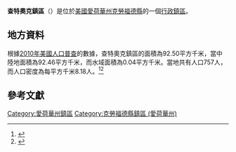 {{noteTA
|G1=USState
|G2=地名
|G3=Unit
}}
{{Infobox settlement
|official_name            = 查特奧克鎮區
|native_name = Charter Oak Township
|settlement_type          = [[行政鎮區|行政鎮區]]
|image_skyline            = 
|imagesize                = 
|image_map                = Map highlighting Charter Oak Township, Crawford County, Iowa.svg
|mapsize                  = 250px
|pushpin_map  =USA Iowa
|pushpin_label = 查特奧克鎮區
|pushpin_label_position   = top
|pushpin_map_caption      = 查特奧克鎮區在愛荷華州的位置
|subdivision_type         = [[世界政區索引|國家]]
|subdivision_type1        = [[美国州份|州份]]
|subdivision_type2        = [[愛荷華州行政区划|縣]]
|subdivision_name         = [[美国|美国]]
|subdivision_name1        = [[愛荷華州|愛荷華州]]
|subdivision_name2        = [[克勞福德縣_(愛荷華州)|克勞福德縣]]
|elevation_ft             = 1319
|elevation_m              = 402
|timezone                 = [[北美中部時區|北美中部時區]]
|area_total_km2           = 92.50
|area_land_km2            = 92.46
|area_water_km2           = 0.04
|area_total_sq_mi         = 
|area_land_sq_mi          = 
|area_water_sq_mi         = 
|population_as_of         = [[2010年美國人口普查|2010]]
|population_footnotes     = 
|population_total         = 757
|population_density_km2   = auto
|population_density_sq_mi = auto
|utc_offset               = -6
|coordinates              = {{coord|42|05|09|N|95|36|54|W|type:city_region:US-AL_source:GNS-enwiki|display=inline,title}}
| coor_pinpoint           = 
| coordinates_footnotes   = 
|timezone_DST             = CDT
|utc_offset_DST           = -5
|postal_code_type         = [[美國郵區編號|郵區編號]]
|postal_code              = 
|area_code                = {{link-en|电话区号563|Area code 563|563}}
|blank_name = [[地名信息系统|GNIS ID]]
|blank_info = 467594
}}
'''查特奧克鎮區'''（{{lang-en|Charter Oak Township}}）是位於[[美國|美國]][[愛荷華州|愛荷華州]][[克勞福德縣_(愛荷華州)|克勞福德縣]]的一個[[行政鎮區|行政鎮區]]。

== 地方資料 ==
根據[[2010年美國人口普查|2010年美國人口普查]]的數據，查特奧克鎮區的面積為92.50平方千米，當中陸地面積為92.46平方千米，而水域面積為0.04平方千米。當地共有人口757人，而人口密度為每平方千米8.18人。<ref name="GR8">{{cite web|url=http://factfinder2.census.gov|publisher=[[美国人口调查局|美国人口调查局]]|accessdate=2011-05-14|title=American FactFinder|archive-date=2013-09-11|archive-url=https://web.archive.org/web/20130911234518/http://factfinder2.census.gov/|dead-url=no}}</ref><ref>{{cite web|url=https://www.citypopulation.de/en/usa/iowa/admin/|title=USA: Iowa (Counties and Townships) - City Population}}</ref>

== 參考文獻 ==
{{reflist}}

{{克勞福德縣 (愛荷華州)}}

{{DEFAULTSORT:Charter Oak Township}}
[[Category:愛荷華州鎮區|Category:愛荷華州鎮區]]
[[Category:克勞福德縣鎮區_(愛荷華州)|Category:克勞福德縣鎮區 (愛荷華州)]]

{{Iowa-geo-stub}}